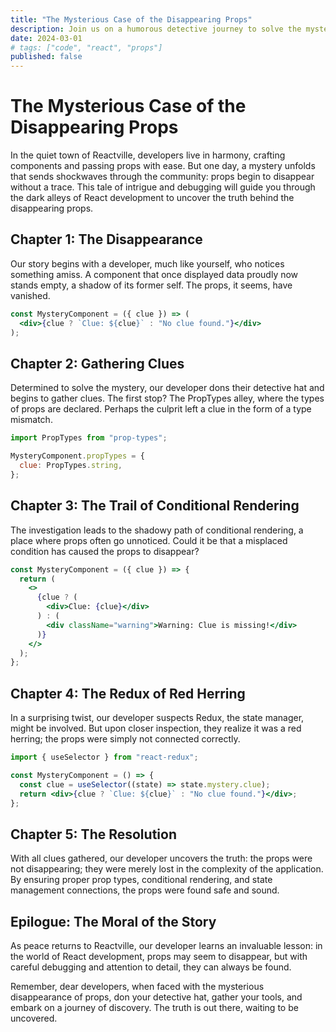 ```yaml
---
title: "The Mysterious Case of the Disappearing Props"
description: Join us on a humorous detective journey to solve the mystery of disappearing props in a React application. Learn troubleshooting tips and best practices to prevent your props from vanishing into thin air.
date: 2024-03-01
# tags: ["code", "react", "props"]
published: false
---
```


# The Mysterious Case of the Disappearing Props

In the quiet town of Reactville, developers live in harmony, crafting components and passing props with ease. But one day, a mystery unfolds that sends shockwaves through the community: props begin to disappear without a trace. This tale of intrigue and debugging will guide you through the dark alleys of React development to uncover the truth behind the disappearing props.

## Chapter 1: The Disappearance

Our story begins with a developer, much like yourself, who notices something amiss. A component that once displayed data proudly now stands empty, a shadow of its former self. The props, it seems, have vanished.

```jsx
const MysteryComponent = ({ clue }) => (
  <div>{clue ? `Clue: ${clue}` : "No clue found."}</div>
);
```

## Chapter 2: Gathering Clues

Determined to solve the mystery, our developer dons their detective hat and begins to gather clues. The first stop? The PropTypes alley, where the types of props are declared. Perhaps the culprit left a clue in the form of a type mismatch.

```jsx
import PropTypes from "prop-types";

MysteryComponent.propTypes = {
  clue: PropTypes.string,
};
```

## Chapter 3: The Trail of Conditional Rendering

The investigation leads to the shadowy path of conditional rendering, a place where props often go unnoticed. Could it be that a misplaced condition has caused the props to disappear?

```jsx
const MysteryComponent = ({ clue }) => {
  return (
    <>
      {clue ? (
        <div>Clue: {clue}</div>
      ) : (
        <div className="warning">Warning: Clue is missing!</div>
      )}
    </>
  );
};
```

## Chapter 4: The Redux of Red Herring

In a surprising twist, our developer suspects Redux, the state manager, might be involved. But upon closer inspection, they realize it was a red herring; the props were simply not connected correctly.

```jsx
import { useSelector } from "react-redux";

const MysteryComponent = () => {
  const clue = useSelector((state) => state.mystery.clue);
  return <div>{clue ? `Clue: ${clue}` : "No clue found."}</div>;
};
```

## Chapter 5: The Resolution

With all clues gathered, our developer uncovers the truth: the props were not disappearing; they were merely lost in the complexity of the application. By ensuring proper prop types, conditional rendering, and state management connections, the props were found safe and sound.

## Epilogue: The Moral of the Story

As peace returns to Reactville, our developer learns an invaluable lesson: in the world of React development, props may seem to disappear, but with careful debugging and attention to detail, they can always be found.

Remember, dear developers, when faced with the mysterious disappearance of props, don your detective hat, gather your tools, and embark on a journey of discovery. The truth is out there, waiting to be uncovered.
